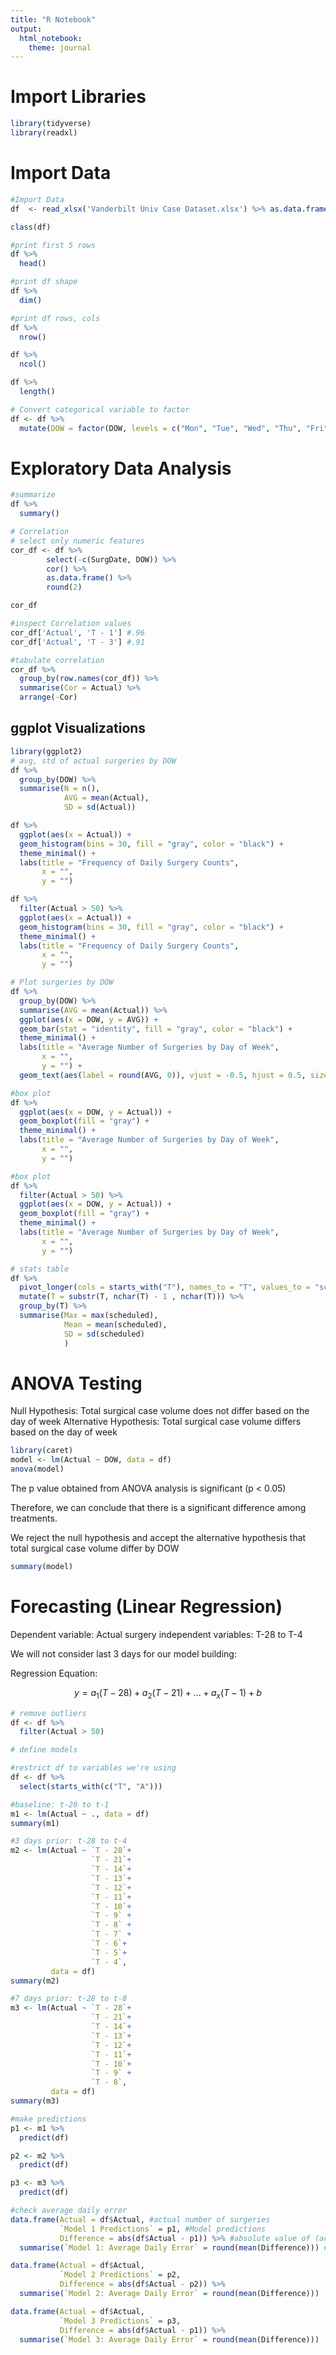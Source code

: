 ```yaml
---
title: "R Notebook"
output: 
  html_notebook: 
    theme: journal
---
```


# Import Libraries

```r
library(tidyverse)
library(readxl)
```

# Import Data

```r
#Import Data
df  <- read_xlsx('Vanderbilt Univ Case Dataset.xlsx') %>% as.data.frame()

class(df)
```

```r
#print first 5 rows
df %>%
  head()
```

```r
#print df shape
df %>% 
  dim()

#print df rows, cols
df %>% 
  nrow()

df %>% 
  ncol()

df %>% 
  length()
```

```r
# Convert categorical variable to factor
df <- df %>% 
  mutate(DOW = factor(DOW, levels = c("Mon", "Tue", "Wed", "Thu", "Fri")))
```

# Exploratory Data Analysis

```r
#summarize
df %>% 
  summary()
```

```r
# Correlation
# select only numeric features
cor_df <- df %>% 
        select(-c(SurgDate, DOW)) %>% 
        cor() %>% 
        as.data.frame() %>% 
        round(2)

cor_df
```

```r
#inspect Correlation values
cor_df['Actual', 'T - 1'] #.96
cor_df['Actual', 'T - 3'] #.91
```

```r
#tabulate correlation
cor_df %>% 
  group_by(row.names(cor_df)) %>% 
  summarise(Cor = Actual) %>% 
  arrange(-Cor)
```

## ggplot Visualizations

```r
library(ggplot2)
# avg, std of actual surgeries by DOW
df %>% 
  group_by(DOW) %>% 
  summarise(N = n(),
            AVG = mean(Actual),
            SD = sd(Actual))
```

```r
df %>% 
  ggplot(aes(x = Actual)) + 
  geom_histogram(bins = 30, fill = "gray", color = "black") +
  theme_minimal() +
  labs(title = "Frequency of Daily Surgery Counts",
       x = "",
       y = "")
```

```r
df %>% 
  filter(Actual > 50) %>% 
  ggplot(aes(x = Actual)) + 
  geom_histogram(bins = 30, fill = "gray", color = "black") +
  theme_minimal() +
  labs(title = "Frequency of Daily Surgery Counts",
       x = "",
       y = "")
```

```r
# Plot surgeries by DOW
df %>% 
  group_by(DOW) %>% 
  summarise(AVG = mean(Actual)) %>% 
  ggplot(aes(x = DOW, y = AVG)) + 
  geom_bar(stat = "identity", fill = "gray", color = "black") + 
  theme_minimal() + 
  labs(title = "Average Number of Surgeries by Day of Week",
       x = "",
       y = "") + 
  geom_text(aes(label = round(AVG, 0)), vjust = -0.5, hjust = 0.5, size = 4, position = 'stack')
```

```r
#box plot
df %>% 
  ggplot(aes(x = DOW, y = Actual)) + 
  geom_boxplot(fill = "gray") + 
  theme_minimal() + 
  labs(title = "Average Number of Surgeries by Day of Week",
       x = "",
       y = "")
```

```r
#box plot
df %>% 
  filter(Actual > 50) %>% 
  ggplot(aes(x = DOW, y = Actual)) + 
  geom_boxplot(fill = "gray") + 
  theme_minimal() + 
  labs(title = "Average Number of Surgeries by Day of Week",
       x = "",
       y = "")
```

```r
# stats table
df %>% 
  pivot_longer(cols = starts_with("T"), names_to = "T", values_to = "scheduled") %>% 
  mutate(T = substr(T, nchar(T) - 1 , nchar(T))) %>% 
  group_by(T) %>% 
  summarise(Max = max(scheduled),
            Mean = mean(scheduled),
            SD = sd(scheduled)
            )
```

# ANOVA Testing

Null Hypothesis: Total surgical case volume does not differ based on the day of week Alternative Hypothesis: Total surgical case volume differs based on the day of week

```r
library(caret)
model <- lm(Actual ~ DOW, data = df)
anova(model)
```

The p value obtained from ANOVA analysis is significant (p \< 0.05)

Therefore, we can conclude that there is a significant difference among treatments.

We reject the null hypothesis and accept the alternative hypothesis that total surgical case volume differ by DOW

```r
summary(model)
```

# Forecasting (Linear Regression)

Dependent variable: Actual surgery independent variables: T-28 to T-4

We will not consider last 3 days for our model building:

Regression Equation:

$$
y = a_1(T-28) + a_2(T-21)+ ... + a_x(T - 1) + b
$$

```r
# remove outliers
df <- df %>% 
  filter(Actual > 50)
```

```r
# define models

#restrict df to variables we're using
df <- df %>% 
  select(starts_with(c("T", "A")))

#baseline: t-28 to t-1
m1 <- lm(Actual ~ ., data = df)
summary(m1)
```

```r
#3 days prior: t-28 to t-4
m2 <- lm(Actual ~ `T - 28`+
                  `T - 21`+
                  `T - 14`+
                  `T - 13`+
                  `T - 12`+
                  `T - 11`+
                  `T - 10`+
                  `T - 9` +
                  `T - 8` +
                  `T - 7` +
                  `T - 6`+
                  `T - 5`+
                  `T - 4`,
         data = df)
summary(m2)
```

```r
#7 days prior: t-28 to t-8
m3 <- lm(Actual ~ `T - 28`+
                  `T - 21`+
                  `T - 14`+
                  `T - 13`+
                  `T - 12`+
                  `T - 11`+
                  `T - 10`+
                  `T - 9` +
                  `T - 8`,
         data = df)
summary(m3)
```

```r
#make predictions
p1 <- m1 %>% 
  predict(df)

p2 <- m2 %>% 
  predict(df)

p3 <- m3 %>% 
  predict(df)
```

```r
#check average daily error
data.frame(Actual = df$Actual, #actual number of surgeries
           `Model 1 Predictions` = p1, #Model predictions
           Difference = abs(df$Actual - p1)) %>% #absolute value of (actual - predicted)
  summarise(`Model 1: Average Daily Error` = round(mean(Difference))) # aggregate average and round
```

```r
data.frame(Actual = df$Actual,
           `Model 2 Predictions` = p2,
           Difference = abs(df$Actual - p2)) %>% 
  summarise(`Model 2: Average Daily Error` = round(mean(Difference)))
```

```r
data.frame(Actual = df$Actual,
           `Model 3 Predictions` = p3,
           Difference = abs(df$Actual - p1)) %>% 
  summarise(`Model 3: Average Daily Error` = round(mean(Difference)))
```

